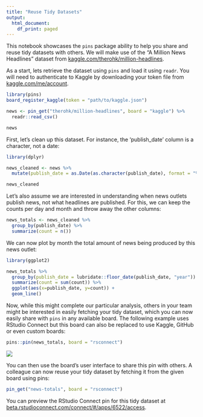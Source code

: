 ```yaml
---
title: "Reuse Tidy Datasets"
output:
  html_document:
    df_print: paged
---
```


This notebook showcases the `pins` package ability to help you share and reuse tidy datasets with others. We will make use of the "A Million News Headlines" dataset from [kaggle.com/therohk/million-headlines](https://www.kaggle.com/therohk/million-headlines).

As a start, lets retrieve the dataset using `pins` and load it using `readr`. You will need to authenticate to Kaggle by downloading your token file from [kaggle.com/me/account](https://www.kaggle.com/me/account).

```r
library(pins)
board_register_kaggle(token = "path/to/kaggle.json")

news <- pin_get("therohk/million-headlines", board = "kaggle") %>%
  readr::read_csv()

news
```

First, let's clean up this dataset. For instance, the 'publish_date' column is a character, not a date:

```r
library(dplyr)

news_cleaned <- news %>%
  mutate(publish_date = as.Date(as.character(publish_date), format = "%Y%m%d"))

news_cleaned
```

Let's also assume we are interested in understanding when news outlets publish news, not what headlines are published. For this, we can keep the counts per day and month and throw away the other columns:

```r
news_totals <- news_cleaned %>%
  group_by(publish_date) %>%
  summarize(count = n())
```

We can now plot by month the total amount of news being produced by this news outlet:

```r
library(ggplot2)

news_totals %>%
  group_by(publish_date = lubridate::floor_date(publish_date, "year")) %>%
  summarize(count = sum(count)) %>%
  ggplot(aes(x=publish_date, y=count)) +
  geom_line() 
```

Now, while this might complete our particular analysis, others in your team might be interested in easily fetching your tidy dataset, which you can now easily share with `pins` in any available board. The following example uses RStudio Connect but this board can also be replaced to use Kaggle, GitHub or even custom boards:

```r
pins::pin(news_totals, board = "rsconnect")
```

[![](images/reuse-analysis-rsconnect.png)](https://beta.rstudioconnect.com/connect/#/apps/6522/access)

You can then use the board's user interface to share this pin with others. A colleague can now reuse your tidy dataset by fetching it from the given board using pins:

```r
pin_get("news-totals", board = "rsconnect")
```

You can preview the RStudio Connect pin for this tidy dataset at [beta.rstudioconnect.com/connect/#/apps/6522/access](https://beta.rstudioconnect.com/connect/#/apps/6522/access).
